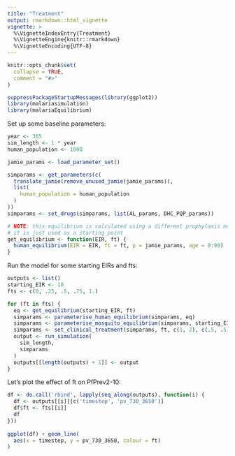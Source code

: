 ```yaml
---
title: "Treatment"
output: rmarkdown::html_vignette
vignette: >
  %\VignetteIndexEntry{Treatment}
  %\VignetteEngine{knitr::rmarkdown}
  %\VignetteEncoding{UTF-8}
---
```


```r
knitr::opts_chunk$set(
  collapse = TRUE,
  comment = "#>"
)
```

```r
suppressPackageStartupMessages(library(ggplot2))
library(malariasimulation)
library(malariaEquilibrium)
```

Set up some baseline parameters:

```r
year <- 365
sim_length <- 1 * year
human_population <- 1000

jamie_params <- load_parameter_set()

simparams <- get_parameters(c(
  translate_jamie(remove_unused_jamie(jamie_params)),
  list(
    human_population = human_population
  )
))
simparams <- set_drugs(simparams, list(AL_params, DHC_PQP_params))

# NOTE: this equilibrium is calculated using a different prophylaxis model
# it is just used as a starting point
get_equilibrium <- function(EIR, ft) {
  human_equilibrium(EIR = EIR, ft = ft, p = jamie_params, age = 0:99)
}
```

Run the model for some starting EIRs and fts:

```r
outputs <- list()
starting_EIR <- 10
fts <- c(0, .25, .5, .75, 1.)

for (ft in fts) {
  eq <- get_equilibrium(starting_EIR, ft)
  simparams <- parameterise_human_equilibrium(simparams, eq)
  simparams <- parameterise_mosquito_equilibrium(simparams, starting_EIR)
  simparams <- set_clinical_treatment(simparams, ft, c(1, 2), c(.5, .5))
  output <- run_simulation(
    sim_length,
    simparams
  )
  outputs[[length(outputs) + 1]] <- output
}
```

Let's plot the effect of ft on PfPrev2-10:

```r
df <- do.call('rbind', lapply(seq_along(outputs), function(i) {
  df <- outputs[[i]][c('timestep', 'pv_730_3650')]
  df$ft <- fts[[i]]
  df
}))
    
ggplot(df) + geom_line(
  aes(x = timestep, y = pv_730_3650, colour = ft)
)
```
